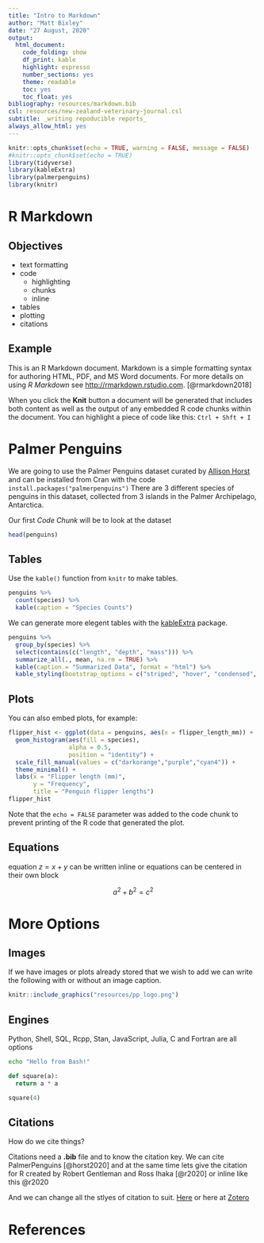 ```yaml
---
title: "Intro to Markdown"
author: "Matt Bixley"
date: "27 August, 2020"
output:
  html_document:
    code_folding: show
    df_print: kable
    highlight: espresso
    number_sections: yes
    theme: readable
    toc: yes
    toc_float: yes
bibliography: resources/markdown.bib
csl: resources/new-zealand-veterinary-journal.csl
subtitle: _writing repoducible reports_
always_allow_html: yes
---
```


```r
knitr::opts_chunk$set(echo = TRUE, warning = FALSE, message = FALSE)
#knitr::opts_chunk$set(echo = TRUE)
library(tidyverse)
library(kableExtra)
library(palmerpenguins)
library(knitr)
```

# R Markdown

## Objectives

- text formatting
- code
  * highlighting
  * chunks
  * inline
- tables
- plotting
- citations

## Example

This is an R Markdown document. Markdown is a simple formatting syntax for authoring HTML, PDF, and MS Word documents. For more details on using _R Markdown_ see <http://rmarkdown.rstudio.com>. [@rmarkdown2018]

When you click the **Knit** button a document will be generated that includes both content as well as the output of any embedded R code chunks within the document. You can highlight a piece of code like this: `Ctrl + Shft + I` 

# Palmer Penguins

We are going to use the Palmer Penguins dataset curated by [Allison Horst](https://github.com/allisonhorst/palmerpenguins) and can be installed from Cran with the code `install.packages("palmerpenguins")` There are 3 different species of penguins in this dataset, collected from 3 islands in the Palmer Archipelago, Antarctica.

Our first *Code Chunk* will be to look at the dataset 

```r
head(penguins)
```

## Tables  

Use the `kable()` function from `knitr` to make tables.
```r
penguins %>% 
  count(species) %>% 
  kable(caption = "Species Counts")
```
We can generate more elegent tables with the [kableExtra](https://haozhu233.github.io/kableExtra/awesome_table_in_html.html#overview) package.
```r
penguins %>% 
  group_by(species) %>% 
  select(contains(c("length", "depth", "mass"))) %>% 
  summarize_all(., mean, na.rm = TRUE) %>%
  kable(caption = "Summarized Data", format = "html") %>% 
  kable_styling(bootstrap_options = c("striped", "hover", "condensed", "responsive"), full_width = F, position = "left")
```


## Plots

You can also embed plots, for example:

```r
flipper_hist <- ggplot(data = penguins, aes(x = flipper_length_mm)) +
  geom_histogram(aes(fill = species), 
                 alpha = 0.5, 
                 position = "identity") +
  scale_fill_manual(values = c("darkorange","purple","cyan4")) +
  theme_minimal() +
  labs(x = "Flipper length (mm)",
       y = "Frequency",
       title = "Penguin flipper lengths")
flipper_hist
```

Note that the `echo = FALSE` parameter was added to the code chunk to prevent printing of the R code that generated the plot.

## Equations  

equation $z = x + y$ can be written inline or equations can be centered in their own block

$$a^2 + b^2 = c^2$$

# More Options

## Images  

If we have images or plots already stored that we wish to add we can write the following with or without an image caption.

```r
knitr::include_graphics("resources/pp_logo.png")
```

## Engines

Python, Shell, SQL, Rcpp, Stan, JavaScript, Julia, C and Fortran are all options

```bash
echo "Hello from Bash!"
```

```python
def square(a):
  return a * a

square(4)  
```

## Citations
How do we cite things?

Citations need a **.bib** file and to know the citation key. We can cite PalmerPenguins [@horst2020] and at the same time lets give the citation for R created by Robert Gentleman and Ross Ihaka [@r2020] or inline like this @r2020

And we can change all the stlyes of citation to suit. [Here](https://citationstyles.org/) or here at [Zotero](https://www.zotero.org/styles) 

# References